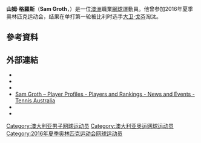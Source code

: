 {{Infobox 网球
|姓名=Sam Groth
|照片=Samuel_Groth.jpg
|国籍={{AUS}}
|生年=1987年
|生日={{birth_date_and_age|1987|10|19|mf=y}}
|出生地=[[澳洲|澳洲]]
|居住地=[[澳洲|澳洲]]
|身高=195
|体重=69
|持拍手=右
|反拍=雙手
|转职业年=2007年
|球拍=
|球衣=
|球鞋=
|单打最高排名=125（2014年6月15日）
|双打最高排名=
|现单打排名=
|现双打排名=
|单打冠军头衔=0
|双打冠军头衔=0
|职业战绩=
|奖金=555,373[[美元|美元]]
|澳网最好成绩=第一輪（2014）
|法网最好成绩=
|温网最好成绩=第一輪（2014）
|美网最好成绩=
|大满贯个数=
|奥运会最好成绩=
}}

'''山姆·格羅斯'''（'''Sam Groth'''，{{bd|1987年|10月19日}}）是一位[[澳洲|澳洲]]職業[[網球|網球]]運動員。他曾参加2016年夏季奥林匹克运动会，结果在单打第一轮被比利时选手[[大卫·戈芬|大卫·戈芬]]淘汰。

== 參考資料 ==
{{reflist|2}}

== 外部連結 ==
* {{ATP|id=G940}}
* {{ITF Profile|id=100046252}}
* {{DavisCupplayerlink|id=100046252}}
* [http://www.tennis.com.au/player-profiles/sam-groth Sam Groth – Player Profiles - Players and Rankings - News and Events - Tennis Australia] {{Wayback|url=http://www.tennis.com.au/player-profiles/sam-groth |date=20150514044700 }} {{En icon}}
* {{Facebook|SamGrothTennis}}
* {{Twitter|SamuelGroth}}

{{DEFAULTSORT:Groth, Sam}}

[[Category:澳大利亚男子网球运动员|Category:澳大利亚男子网球运动员]]
[[Category:澳大利亚奥运网球运动员|Category:澳大利亚奥运网球运动员]]
[[Category:2016年夏季奥林匹克运动会网球运动员|Category:2016年夏季奥林匹克运动会网球运动员]]

{{Australia-bio-stub}}
{{網球運動員小作品}}